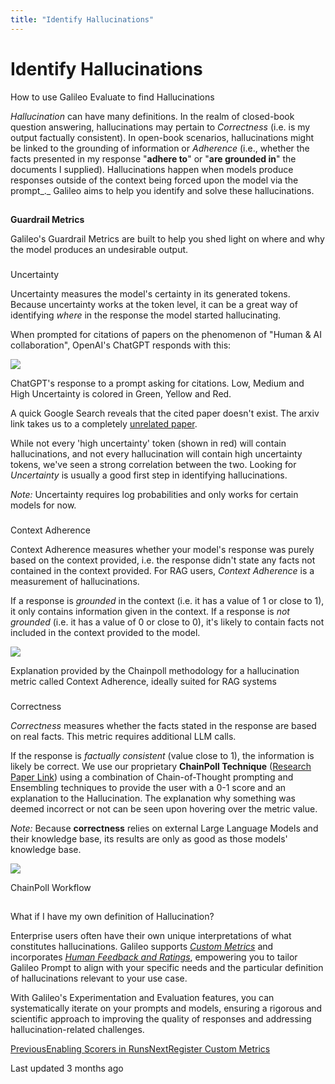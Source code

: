 ```yaml
---
title: "Identify Hallucinations"
---
```


# Identify Hallucinations

How to use Galileo Evaluate to find Hallucinations

_Hallucination_ can have many definitions. In the realm of closed-book question answering, hallucinations may pertain to _Correctness_ (i.e. is my output factually consistent). In open-book scenarios, hallucinations might be linked to the grounding of information or _Adherence_ (i.e., whether the facts presented in my response "**adhere to**" or "**are grounded in**" the documents I supplied). Hallucinations happen when models produce responses outside of the context being forced upon the model via the prompt_._ Galileo aims to help you identify and solve these hallucinations.

## 

[](#guardrail-metrics)

**Guardrail Metrics**

Galileo's Guardrail Metrics are built to help you shed light on where and why the model produces an undesirable output.

### 

[](#uncertainty)

Uncertainty

Uncertainty measures the model's certainty in its generated tokens. Because uncertainty works at the token level, it can be a great way of identifying _where_ in the response the model started hallucinating.

When prompted for citations of papers on the phenomenon of "Human & AI collaboration", OpenAI's ChatGPT responds with this:

![](https://docs.rungalileo.io/~gitbook/image?url=https%3A%2F%2F1924900477-files.gitbook.io%2F%7E%2Ffiles%2Fv0%2Fb%2Fgitbook-x-prod.appspot.com%2Fo%2Fspaces%252F4jVWiQpRqmi04OnqZmn2%252Fuploads%252FSeb9KAbm2remoVbQmVm2%252Fimage.png%3Falt%3Dmedia%26token%3Dd1efa6c8-ffa3-4307-b22d-8453330a6cf8&width=768&dpr=4&quality=100&sign=77b7d626&sv=1)

ChatGPT's response to a prompt asking for citations. Low, Medium and High Uncertainty is colored in Green, Yellow and Red.

A quick Google Search reveals that the cited paper doesn't exist. The arxiv link takes us to a completely [unrelated paper](https://arxiv.org/abs/1903.03097).

While not every 'high uncertainty' token (shown in red) will contain hallucinations, and not every hallucination will contain high uncertainty tokens, we've seen a strong correlation between the two. Looking for _Uncertainty_ is usually a good first step in identifying hallucinations.

_Note:_ Uncertainty requires log probabilities and only works for certain models for now.

### 

[](#context-adherence)

Context Adherence

Context Adherence measures whether your model's response was purely based on the context provided, i.e. the response didn't state any facts not contained in the context provided. For RAG users, _Context Adherence_ is a measurement of hallucinations.

If a response is _grounded_ in the context (i.e. it has a value of 1 or close to 1), it only contains information given in the context. If a response is _not grounded_ (i.e. it has a value of 0 or close to 0), it's likely to contain facts not included in the context provided to the model.

![](https://docs.rungalileo.io/~gitbook/image?url=https%3A%2F%2F1924900477-files.gitbook.io%2F%7E%2Ffiles%2Fv0%2Fb%2Fgitbook-x-prod.appspot.com%2Fo%2Fspaces%252F4jVWiQpRqmi04OnqZmn2%252Fuploads%252FWA8TcTnv4JW3oLPir78L%252Fimage.png%3Falt%3Dmedia%26token%3D77e33226-dfd6-4062-8b89-d4f2aede05da&width=768&dpr=4&quality=100&sign=2bff4b61&sv=1)

Explanation provided by the Chainpoll methodology for a hallucination metric called Context Adherence, ideally suited for RAG systems

### 

[](#correctness)

Correctness

_Correctness_ measures whether the facts stated in the response are based on real facts. This metric requires additional LLM calls.

If the response is _factually consistent_ (value close to 1), the information is likely be correct. We use our proprietary **ChainPoll Technique** ([Research Paper Link](https://arxiv.org/abs/2310.18344)) using a combination of Chain-of-Thought prompting and Ensembling techniques to provide the user with a 0-1 score and an explanation to the Hallucination. The explanation why something was deemed incorrect or not can be seen upon hovering over the metric value.

_Note:_ Because **correctness** relies on external Large Language Models and their knowledge base, its results are only as good as those models' knowledge base.

![](https://docs.rungalileo.io/~gitbook/image?url=https%3A%2F%2F1924900477-files.gitbook.io%2F%7E%2Ffiles%2Fv0%2Fb%2Fgitbook-x-prod.appspot.com%2Fo%2Fspaces%252F4jVWiQpRqmi04OnqZmn2%252Fuploads%252FU77Ud9VDKCsmUCCuRoP4%252FChainpoll.png%3Falt%3Dmedia%26token%3D92526929-a6e1-4592-a756-26d75b2fda63&width=768&dpr=4&quality=100&sign=21b3617b&sv=1)

ChainPoll Workflow

## 

[](#what-if-i-have-my-own-definition-of-hallucination)

What if I have my own definition of Hallucination?

Enterprise users often have their own unique interpretations of what constitutes hallucinations. Galileo supports [_Custom Metrics_](/galileo/gen-ai-studio-products/galileo-evaluate/how-to/choosing-your-guardrail-metrics#custom-metrics) and incorporates [_Human Feedback and Ratings_](/galileo/gen-ai-studio-products/galileo-evaluate/how-to/performing-qualitative-evaluations), empowering you to tailor Galileo Prompt to align with your specific needs and the particular definition of hallucinations relevant to your use case.

With Galileo's Experimentation and Evaluation features, you can systematically iterate on your prompts and models, ensuring a rigorous and scientific approach to improving the quality of responses and addressing hallucination-related challenges.

[PreviousEnabling Scorers in Runs](/galileo/gen-ai-studio-products/galileo-evaluate/how-to/enabling-scorers-runs)[NextRegister Custom Metrics](/galileo/gen-ai-studio-products/galileo-evaluate/how-to/registering-and-using-custom-metrics)

Last updated 3 months ago
